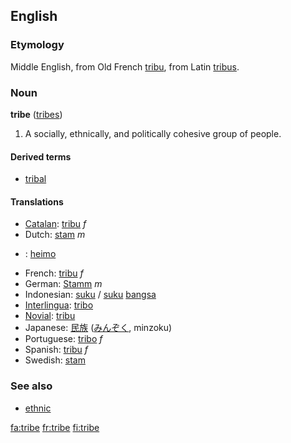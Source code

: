 ==English==
===Etymology===
Middle English, from Old French [[tribu]], from Latin [[tribus]].
=== Noun ===
'''tribe''' ([[tribes]])

# A socially, ethnically, and politically cohesive group of people.

====Derived terms====
*[[tribal]]

==== Translations ====
*[[Catalan]]: [[tribu]] ''f''
*Dutch: [[stam]] ''m''
*{{fi}}: [[heimo]]
*French: [[tribu]] ''f''
*German: [[Stamm]] ''m''
*Indonesian: [[suku]] / [[suku]] [[bangsa]]
*[[Interlingua]]: [[tribo]]
*[[Novial]]: [[tribu]]
*Japanese: [[民族]] ([[みんぞく]], minzoku)
*Portuguese: [[tribo]] ''f''
*Spanish: [[tribu]] ''f''
*Swedish: [[stam]]

=== See also ===
*[[ethnic]]
[[fa:tribe]]
[[fr:tribe]]
[[fi:tribe]]